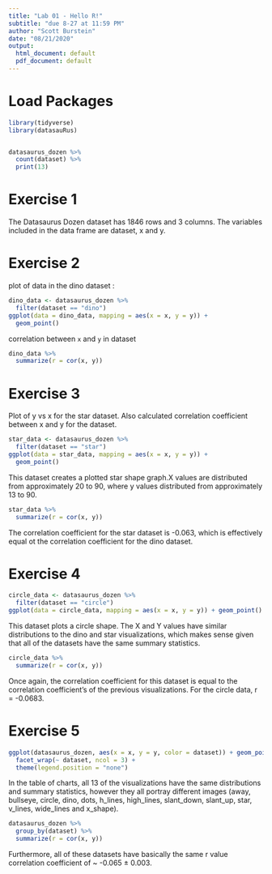 ```yaml
---
title: "Lab 01 - Hello R!"
subtitle: "due 8-27 at 11:59 PM"
author: "Scott Burstein"
date: "08/21/2020"
output:
  html_document: default
  pdf_document: default
---
```


# Load Packages

```r
library(tidyverse)
library(datasauRus)


datasaurus_dozen %>%
  count(dataset) %>%
  print(13)
```

# Exercise 1

The Datasaurus Dozen dataset has 1846 rows and 3 columns. The variables included in the data frame are dataset, x and y.

# Exercise 2

plot of data in the dino dataset :

```r
dino_data <- datasaurus_dozen %>%
  filter(dataset == "dino")
ggplot(data = dino_data, mapping = aes(x = x, y = y)) + 
  geom_point()
```

correlation between `x` and `y` in  dataset 

```r
dino_data %>%
  summarize(r = cor(x, y))
```

# Exercise 3

Plot of y vs x for the star dataset. Also calculated correlation coefficient between x and y for the dataset.

```r
star_data <- datasaurus_dozen %>%
  filter(dataset == "star")
ggplot(data = star_data, mapping = aes(x = x, y = y)) + 
  geom_point()
```

This dataset creates a plotted star shape graph.X values are distributed from approximately 20 to 90, where y values distributed from approximately 13 to 90.


```r
star_data %>%
  summarize(r = cor(x, y))
```

The correlation coefficient for the star dataset is -0.063, which is effectively equal ot the correlation coefficient for the dino dataset.

# Exercise 4

```r
circle_data <- datasaurus_dozen %>%
  filter(dataset == "circle")
ggplot(data = circle_data, mapping = aes(x = x, y = y)) + geom_point()
```
This dataset plots a circle shape. The X and Y values have similar distributions to the dino and star visualizations, which makes sense given that all of the datasets have the same summary statistics.

```r
circle_data %>%
  summarize(r = cor(x, y))
```

Once again, the correlation coefficient for this dataset is equal to the correlation coefficient's of the previous visualizations. For the circle data, r = -0.0683.

# Exercise 5

```r
ggplot(datasaurus_dozen, aes(x = x, y = y, color = dataset)) + geom_point() + 
  facet_wrap(~ dataset, ncol = 3) +
  theme(legend.position = "none")
```
In the table of charts, all 13 of the visualizations have the same distributions and summary statistics, however they all portray different images (away, bullseye, circle, dino, dots, h_lines, high_lines, slant_down, slant_up, star, v_lines, wide_lines and x_shape).

```r
datasaurus_dozen %>%
  group_by(dataset) %>%
  summarize(r = cor(x, y))
```
Furthermore, all of these datasets have basically the same r value correlation coefficient of ~ -0.065 ± 0.003.
